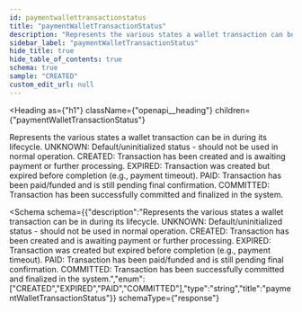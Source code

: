 ```yaml
---
id: paymentwallettransactionstatus
title: "paymentWalletTransactionStatus"
description: "Represents the various states a wallet transaction can be in during its lifecycle. UNKNOWN: Default/uninitialized status - should not be used in normal operation. CREATED: Transaction has been created and is awaiting payment or further processing. EXPIRED: Transaction was created but expired before completion (e.g., payment timeout). PAID: Transaction has been paid/funded and is still pending final confirmation. COMMITTED: Transaction has been successfully committed and finalized in the system."
sidebar_label: "paymentWalletTransactionStatus"
hide_title: true
hide_table_of_contents: true
schema: true
sample: "CREATED"
custom_edit_url: null
---
```



<Heading
  as={"h1"}
  className={"openapi__heading"}
  children={"paymentWalletTransactionStatus"}
>
</Heading>



Represents the various states a wallet transaction can be in during its lifecycle. UNKNOWN: Default/uninitialized status - should not be used in normal operation. CREATED: Transaction has been created and is awaiting payment or further processing. EXPIRED: Transaction was created but expired before completion (e.g., payment timeout). PAID: Transaction has been paid/funded and is still pending final confirmation. COMMITTED: Transaction has been successfully committed and finalized in the system.

<Schema
  schema={{"description":"Represents the various states a wallet transaction can be in during its lifecycle. UNKNOWN: Default/uninitialized status - should not be used in normal operation. CREATED: Transaction has been created and is awaiting payment or further processing. EXPIRED: Transaction was created but expired before completion (e.g., payment timeout). PAID: Transaction has been paid/funded and is still pending final confirmation. COMMITTED: Transaction has been successfully committed and finalized in the system.","enum":["CREATED","EXPIRED","PAID","COMMITTED"],"type":"string","title":"paymentWalletTransactionStatus"}}
  schemaType={"response"}
>
  
</Schema>
            